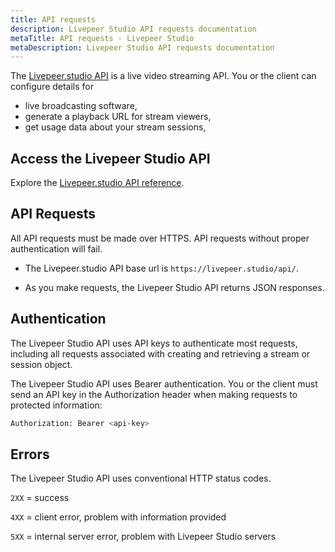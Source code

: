 ```yaml
---
title: API requests
description: Livepeer Studio API requests documentation
metaTitle: API requests - Livepeer Studio
metaDescription: Livepeer Studio API requests documentation
---
```


The [Livepeer.studio API](http://localhost:3000/references) is a live video streaming API.
You or the client can configure details for 

- live broadcasting software, 
- generate a playback URL for stream viewers, 
- get usage data about your stream sessions, 

## Access the Livepeer Studio API

Explore the [Livepeer.studio API reference](/references). 


## API Requests

All API requests must be made over HTTPS. API requests without proper
authentication will fail.

- The Livepeer.studio API base url is `https://livepeer.studio/api/`. 

- As you make requests, the Livepeer Studio API returns JSON responses.


## Authentication

The Livepeer Studio API uses API keys to authenticate most requests, including all
requests associated with creating and retrieving a stream or session object.

The Livepeer Studio API uses Bearer authentication. You or the client must send an
API key in the Authorization header when making requests to protected
information:

```bash
Authorization: Bearer <api-key>
```

## Errors

The Livepeer Studio API uses conventional HTTP status codes.

`2XX` = success

`4XX` = client error, problem with information provided

`5XX` = internal server error, problem with Livepeer Studio servers
